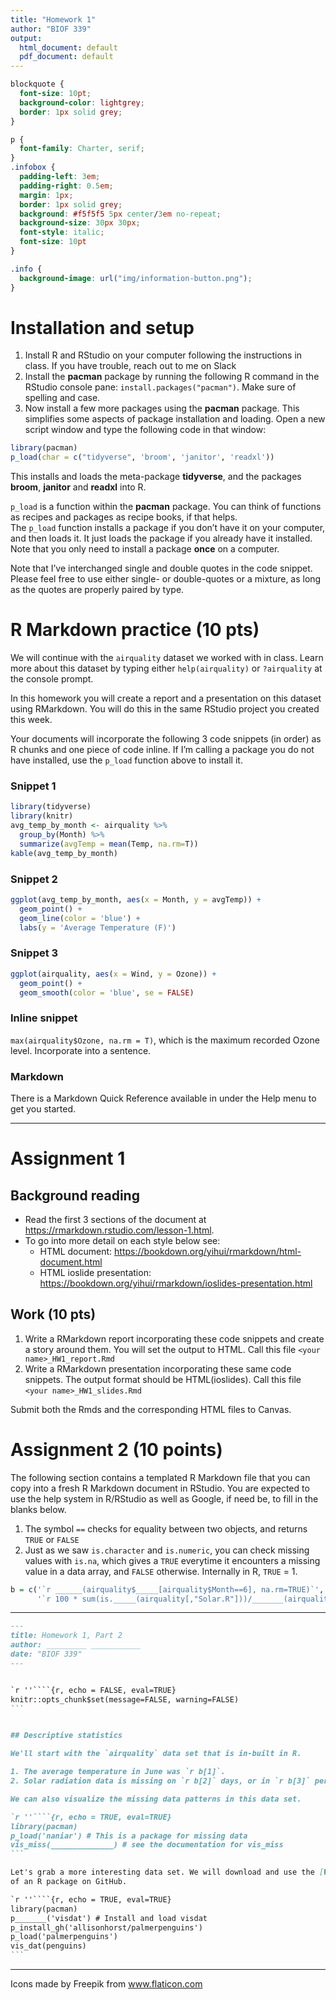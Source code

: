 ```yaml
---
title: "Homework 1"
author: "BIOF 339"
output:
  html_document: default
  pdf_document: default
---
```


```css
blockquote {
  font-size: 10pt;
  background-color: lightgrey;
  border: 1px solid grey;
}

p {
  font-family: Charter, serif;
}
.infobox {
  padding-left: 3em;
  padding-right: 0.5em;
  margin: 1px;
  border: 1px solid grey;
  background: #f5f5f5 5px center/3em no-repeat;
  background-size: 30px 30px;
  font-style: italic;
  font-size: 10pt
}

.info {
  background-image: url("img/information-button.png");
}
```


# Installation and setup

1. Install R and RStudio on your computer following the instructions in class. If you have trouble, reach out to me on Slack
1. Install the **pacman** package by running the following R command in the RStudio console pane: `install.packages("pacman")`. Make sure of spelling and case.
1. Now install a few more packages using the **pacman** package. This simplifies some aspects of package installation and loading. Open a new script window and type the following code in that window:

```r
library(pacman)
p_load(char = c("tidyverse", 'broom', 'janitor', 'readxl'))
```

This installs and  loads the meta-package **tidyverse**, and the packages **broom**, **janitor** and **readxl** into R.

::: {.infobox .info}
`p_load` is a function within the **pacman** package. You can think of functions as recipes and packages as recipe books, if that helps.  
The `p_load` function installs a package if you don't have it on your computer, and then loads it. It just loads the package if you already have it installed. Note that you only need to install a package **once** on a computer.
:::

::: {.infobox .info}
Note that I've interchanged single and double quotes in the code snippet. Please feel free to use either single- or double-quotes or a mixture, as long as the quotes are properly paired by type. 
:::

# R Markdown practice (10 pts)

We will continue with the `airquality` dataset we worked with in class. Learn 
more about this dataset by typing either `help(airquality)` or `?airquality` at 
the console prompt. 

In this homework you will create a report and a presentation on this dataset using 
RMarkdown. You will do this in the same RStudio project you created this week.

Your documents will incorporate the following 3 code snippets (in order) as R chunks and one piece of code inline. If I'm calling a package you do not have installed, use the `p_load` function above to install it.  

### Snippet 1

```r
library(tidyverse)
library(knitr)
avg_temp_by_month <- airquality %>% 
  group_by(Month) %>% 
  summarize(avgTemp = mean(Temp, na.rm=T))
kable(avg_temp_by_month)
```

### Snippet 2

```r
ggplot(avg_temp_by_month, aes(x = Month, y = avgTemp)) +
  geom_point() + 
  geom_line(color = 'blue') + 
  labs(y = 'Average Temperature (F)')
```

### Snippet 3

```r
ggplot(airquality, aes(x = Wind, y = Ozone)) + 
  geom_point() + 
  geom_smooth(color = 'blue', se = FALSE)
```

### Inline snippet

`max(airquality$Ozone, na.rm = T)`, which is the maximum recorded Ozone level. Incorporate into a sentence.

### Markdown
There is a Markdown Quick Reference available in under the Help menu to get you started. 

------

# Assignment 1

## Background reading

- Read the first 3 sections of the document at [https://rmarkdown.rstudio.com/lesson-1.html](https://rmarkdown.rstudio.com/lesson-1.html){target=_blank}. 
- To go into more detail on each style below see:
  - HTML document: [https://bookdown.org/yihui/rmarkdown/html-document.html](https://bookdown.org/yihui/rmarkdown/html-document.html)
  - HTML ioslide presentation: [https://bookdown.org/yihui/rmarkdown/ioslides-presentation.html](https://bookdown.org/yihui/rmarkdown/ioslides-presentation.html)

## Work (10 pts)

1. Write a RMarkdown report incorporating these code snippets and create a story around them. You will set the output to HTML. Call this file `<your name>_HW1_report.Rmd`
1. Write a RMarkdown presentation incorporating these same code snippets. The output format should be HTML(ioslides). Call this file `<your name>_HW1_slides.Rmd`

Submit both the Rmds and the corresponding HTML files to Canvas.

# Assignment 2 (10 points)

The following section contains a templated R Markdown file that you can copy into a fresh R Markdown document in RStudio. You are expected to use the help system in R/RStudio as well as Google, if need be, to fill in the blanks below.

::: {.infobox .info}

1. The symbol `==` checks for equality between two objects, and returns `TRUE` or `FALSE`
1. Just as we saw `is.character` and `is.numeric`, you can check missing values with `is.na`, which gives a `TRUE` everytime it encounters a missing value in a data array, and `FALSE` otherwise. Internally in R, `TRUE` = 1. 
:::

```r
b = c('`r ______(airquality$_____[airquality$Month==6], na.rm=TRUE)`', '`r sum(is._____(airquality[,"Solar.R"]))`',
      '`r 100 * sum(is._____(airquality[,"Solar.R"]))/_______(airquality)`')
```

-------

````markdown
---
title: Homework 1, Part 2
author: _________ ___________
date: "BIOF 339"
---


`r ''````{r, echo = FALSE, eval=TRUE}
knitr::opts_chunk$set(message=FALSE, warning=FALSE)
```


## Descriptive statistics

We'll start with the `airquality` data set that is in-built in R. 

1. The average temperature in June was `r b[1]`.
2. Solar radiation data is missing on `r b[2]` days, or in `r b[3]` percent of all the days collected. 

We can also visualize the missing data patterns in this data set.

`r ''````{r, echo = TRUE, eval=TRUE}
library(pacman)
p_load('naniar') # This is a package for missing data
vis_miss(______________) # see the documentation for vis_miss
```

Let's grab a more interesting data set. We will download and use the [Palmer Station penguins data set](doi:10.1371/journal.pone.0090081), which is in the form 
of an R package on GitHub. 

`r ''````{r, echo = TRUE, eval=TRUE}
library(pacman)
p_______('visdat') # Install and load visdat
p_install_gh('allisonhorst/palmerpenguins') 
p_load('palmerpenguins')
vis_dat(penguins)
```

````

------
<div>Icons made by <aK href="https://www.flaticon.com/authors/freepik" title="Freepik">Freepik</a> from <a href="https://www.flaticon.com/" title="Flaticon">www.flaticon.com</a></div>
